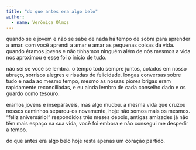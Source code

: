 ```yaml
---
title: "do que antes era algo belo"
author: 
  - name: Verônica Olmos
---
```


quando se é jovem e não se sabe de nada há tempo de sobra para aprender a amar. com você aprendi a amar e amar as pequenas coisas da vida. quando éramos jovens e não tínhamos ninguém além de nós mesmos a vida nos aproximou e esse foi o início de tudo.

não sei se você se lembra. o tempo todo sempre juntos, colados em nosso abraço, sorrisos alegres e risadas de felicidade. longas conversas sobre tudo e nada ao mesmo tempo, mesmo as nossas piores brigas eram rapidamente reconciliadas, e eu ainda lembro de cada conselho dado e os guardo como tesouro. 

éramos jovens e inseparáveis, mas algo mudou. a mesma vida que cruzou nossos caminhos separou-os novamente, hoje não somos mais os mesmos. "feliz aniversário!" respondidos três meses depois, antigas amizades já não têm mais espaço na sua vida, você foi embora e não consegui me despedir a tempo.

do que antes era algo belo hoje resta apenas um coração partido.

